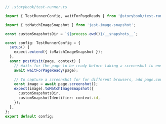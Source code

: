 ```ts
// .storybook/test-runner.ts

import { TestRunnerConfig, waitForPageReady } from '@storybook/test-runner';

import { toMatchImageSnapshot } from 'jest-image-snapshot';

const customSnapshotsDir = `${process.cwd()}/__snapshots__`;

const config: TestRunnerConfig = {
  setup() {
    expect.extend({ toMatchImageSnapshot });
  },
  async postVisit(page, context) {
    // Waits for the page to be ready before taking a screenshot to ensure consistent results
    await waitForPageReady(page);
    
    // To capture a screenshot for for different browsers, add page.context().browser().browserType().name() to get the browser name to prefix the file name
    const image = await page.screenshot();
    expect(image).toMatchImageSnapshot({
      customSnapshotsDir,
      customSnapshotIdentifier: context.id,
    });
  },
};
export default config;
```